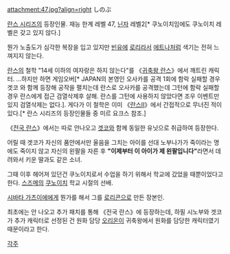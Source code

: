attachment:47.jpg?align=right しのぶ

[[란스 시리즈]]의 등장인물.
재능 한계 레벨 47, [[닌자]] 레벨2[* 쿠노이치임에도 쿠노이치 레벨은 갖고 있지 않다.]

뭔가 노출도가 심각한 복장을 입고 있지만 [[빈유]]에 [[로리]]라서 [[에트나]]처럼 색기는 전혀 느껴지지 않는다.

[[란스]]의 철학 "14세 이하의 여자랑은 하지 않는다"를 《[[귀축왕 란스]]》에서 깨트린 캐릭터. …하지만 하면 게임오버[* JAPAN의 본영인 오사카를 공격 1회에 함락 실패할 경우 겟코 와 함께 등장해 공작을 펼치는데 란스로 오사카를 공격했는데 그턴에 함락 실패할 경우 란스에게 접근 검열삭제후 살해. 란스를 그턴에 사용하지 않았다면 조우 이벤트만 있지 검열삭제는 없다.]. 게다가 이 철학은 이미 《[[란스Ⅱ]]》에서 간접적으로 무너진 적이 있다.[* 란스 시리즈의 등장인물들 중 미르 요크스 참조.]

《[[전국 란스]]》에서는 따로 안나오고 [[겟코]]와 함께 동일한 유닛으로 취급하여 등장한다. 

어릴 때 겟코가 자신의 품안에서만 울음을 그치는 아이를 선대 노부나가가 죽이라는 명에도 죽이지 않고 자신의 왼팔을 자른 후 '''"이제부터 이 아이가 제 왼팔입니다"'''라면서 데려와서 키운 딸과도 같은 소녀.

그때 이후 헤어져 있던건 쿠노이치로서 수업을 하기 위해서 학교에 갔었을 때뿐이었다고 한다. [[스즈메]]의 [[쿠노이치]] 학교 시절의 선배.

[[시바타 가츠이에]]에게 뭔가를 해서 그를 [[로리콘]]으로 만든 장본인.

최초에는 안 나오고 추가 패치를 통해 《전국 란스》에 등장하는데, 하필 시노부와 겟코가 추가 캐릭터로 선정된 건 원화 담당 [[오리온]]이 귀축왕에서 원화를 담당한 캐릭터였기 때문이라고 한다.


[[각주]]
